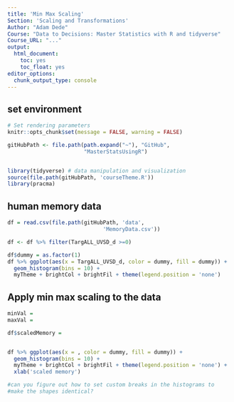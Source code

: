 ```yaml
---
title: 'Min Max Scaling'
Section: 'Scaling and Transformations'
Author: "Adam Dede"
Course: "Data to Decisions: Master Statistics with R and tidyverse"
Course_URL: "..." 
output:
  html_document:
    toc: yes
    toc_float: yes
editor_options:
  chunk_output_type: console
---
```



## set environment

```r

# Set rendering parameters
knitr::opts_chunk$set(message = FALSE, warning = FALSE)

gitHubPath <- file.path(path.expand("~"), "GitHub", 
                        "MasterStatsUsingR")


library(tidyverse) # data manipulation and visualization
source(file.path(gitHubPath, 'courseTheme.R'))
library(pracma)

```

## human memory data 

```r

df = read.csv(file.path(gitHubPath, 'data', 
                              'MemoryData.csv'))

df <- df %>% filter(TargALL_UVSD_d >=0)

df$dummy = as.factor(1)
df %>% ggplot(aes(x = TargALL_UVSD_d, color = dummy, fill = dummy)) + 
  geom_histogram(bins = 10) + 
  myTheme + brightCol + brightFil + theme(legend.position = 'none')

```

## Apply min max scaling to the data

```r

minVal = 
maxVal = 

df$scaledMemory = 


df %>% ggplot(aes(x = , color = dummy, fill = dummy)) + 
  geom_histogram(bins = 10) + 
  myTheme + brightCol + brightFil + theme(legend.position = 'none') + 
  xlab('scaled memory') 

#can you figure out how to set custom breaks in the histograms to 
#make the shapes identical? 

```


